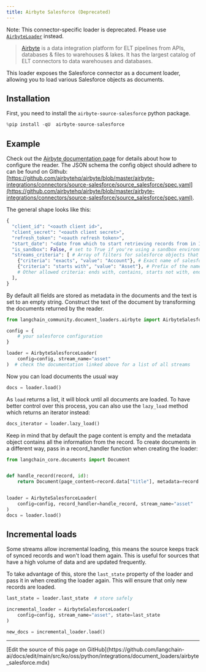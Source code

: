 ```yaml
---
title: Airbyte Salesforce (Deprecated)
---
```


Note: This connector-specific loader is deprecated. Please use [`AirbyteLoader`](/oss/python/integrations/document_loaders/airbyte) instead.

>[Airbyte](https://github.com/airbytehq/airbyte) is a data integration platform for ELT pipelines from APIs, databases & files to warehouses & lakes. It has the largest catalog of ELT connectors to data warehouses and databases.

This loader exposes the Salesforce connector as a document loader, allowing you to load various Salesforce objects as documents.

## Installation

First, you need to install the `airbyte-source-salesforce` python package.

```python
%pip install -qU  airbyte-source-salesforce
```

## Example

Check out the [Airbyte documentation page](https://docs.airbyte.com/integrations/sources/salesforce/) for details about how to configure the reader.
The JSON schema the config object should adhere to can be found on Github: [https://github.com/airbytehq/airbyte/blob/master/airbyte-integrations/connectors/source-salesforce/source_salesforce/spec.yaml](https://github.com/airbytehq/airbyte/blob/master/airbyte-integrations/connectors/source-salesforce/source_salesforce/spec.yaml).

The general shape looks like this:

```python
{
  "client_id": "<oauth client id>",
  "client_secret": "<oauth client secret>",
  "refresh_token": "<oauth refresh token>",
  "start_date": "<date from which to start retrieving records from in ISO format, e.g. 2020-10-20T00:00:00Z>",
  "is_sandbox": False, # set to True if you're using a sandbox environment
  "streams_criteria": [ # Array of filters for salesforce objects that should be loadable
    {"criteria": "exacts", "value": "Account"}, # Exact name of salesforce object
    {"criteria": "starts with", "value": "Asset"}, # Prefix of the name
    # Other allowed criteria: ends with, contains, starts not with, ends not with, not contains, not exacts
  ],
}
```

By default all fields are stored as metadata in the documents and the text is set to an empty string. Construct the text of the document by transforming the documents returned by the reader.

```python
from langchain_community.document_loaders.airbyte import AirbyteSalesforceLoader

config = {
    # your salesforce configuration
}

loader = AirbyteSalesforceLoader(
    config=config, stream_name="asset"
)  # check the documentation linked above for a list of all streams
```

Now you can load documents the usual way

```python
docs = loader.load()
```

As `load` returns a list, it will block until all documents are loaded. To have better control over this process, you can also use the `lazy_load` method which returns an iterator instead:

```python
docs_iterator = loader.lazy_load()
```

Keep in mind that by default the page content is empty and the metadata object contains all the information from the record. To create documents in a different way, pass in a record_handler function when creating the loader:

```python
from langchain_core.documents import Document


def handle_record(record, id):
    return Document(page_content=record.data["title"], metadata=record.data)


loader = AirbyteSalesforceLoader(
    config=config, record_handler=handle_record, stream_name="asset"
)
docs = loader.load()
```

## Incremental loads

Some streams allow incremental loading, this means the source keeps track of synced records and won't load them again. This is useful for sources that have a high volume of data and are updated frequently.

To take advantage of this, store the `last_state` property of the loader and pass it in when creating the loader again. This will ensure that only new records are loaded.

```python
last_state = loader.last_state  # store safely

incremental_loader = AirbyteSalesforceLoader(
    config=config, stream_name="asset", state=last_state
)

new_docs = incremental_loader.load()
```

---

<Callout icon="pen-to-square" iconType="regular">
  [Edit the source of this page on GitHub](https://github.com/langchain-ai/docs/edit/main/src/ko/oss/python/integrations/document_loaders/airbyte_salesforce.mdx)
</Callout>

